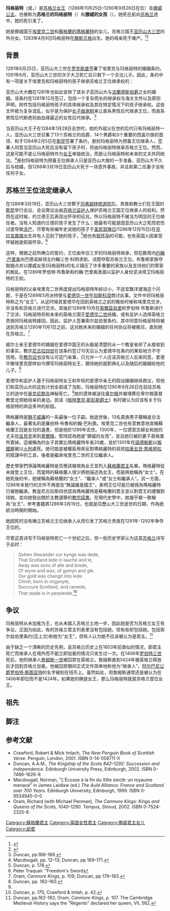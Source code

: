 {{Other uses|subject=蘇格蘭女王|other=其他同名的蘇格蘭公主|蘇格蘭的瑪格麗特}}
{{Infobox royalty
| name           =玛格丽特
| succession     =[[蘇格蘭君主列表|苏格兰女王]]
| image          =Margaret, Maid of Norway.jpg
| caption        ={{link-en|勒威克市政廳|Lerwick Town Hall}}彩色玻璃窗画“苏格兰女王、挪威公主玛格丽特”
| reign          =1286年11月25日 – 1290年9月26日
| reign-type     =在位
| predecessor    =[[亚历山大三世_(苏格兰)|亚历山大三世]]
| successor     =[[约翰·巴里奥|约翰]]
| house        =[[斯韋雷王朝|斯維爾王朝]]（奧奇克王朝）
| father       =[[埃里克二世_(挪威)|埃里克二世]]
| mother       =[[蘇格蘭的瑪格麗特_(1261-1283)|蘇格蘭的瑪格麗特]]
| birth_date     = 1283年4月9日
| birth_place    =[[挪威|挪威]][[滕斯贝格|滕斯贝格]]
| death_date     =1290年9月26日（7岁）
| death_place    =[[奥克尼群岛|奥克尼群岛]][[圣玛格丽特霍普|圣玛格丽特霍普]]
| place of burial=[[卑尔根|卑尔根]]{{link-en|卑爾根的基督教堂|Christ Church, Bergen|舊教堂}}
| religion      = [[天主教|罗马天主教]]
}}

'''玛格丽特'''（{{lang-gd|Mairead}}或{{lang|gd|Maighread}}，{{bd|1283年|4月9日|1290年|9月26日|catIdx=M}}）是[[蘇格蘭君主列表|苏格兰女王]]（1286年11月25日–1290年9月26日在位）及[[挪威|挪威]][[公主|公主]]，也被称为'''苏格兰的玛格丽特'''（{{lang-no|Margrete av Skottland}}）和'''挪威的女孩'''（{{lang-no|Jomfruen av Norge}}）。她死在航向[[苏格兰|苏格兰]]途中，她的死引发了{{link-en|蘇格蘭王位繼承戰爭|Great Cause}}。

她是挪威国王[[埃里克二世_(挪威)|埃里克二世]]和[[蘇格蘭的瑪格麗特_(1261-1283)|蘇格蘭的瑪格麗特]]的女儿，苏格兰国王[[亚历山大三世_(苏格兰)|亚历山大三世]]的外孙女。1283年4月9日玛格丽特在[[滕斯贝格|滕斯贝格]]出生。她的母亲死于难产。<ref>{{Cite web |url=http://britroyals.com/scots.asp?id=margaret |title=苏格兰的玛格丽特 |accessdate=2013-11-03 |archive-date=2012-01-21 |archive-url=https://web.archive.org/web/20120121080537/http://www.britroyals.com/scots.asp?id=margaret |dead-url=no }}</ref><ref name=undisc>{{Cite web |url=http://www.undiscoveredscotland.co.uk/usbiography/monarchs/margaret.html |title=挪威女孩玛格丽特 |accessdate=2013-11-03 |archive-date=2013-11-04 |archive-url=https://web.archive.org/web/20131104071620/http://www.undiscoveredscotland.co.uk/usbiography/monarchs/margaret.html |dead-url=no }}</ref>

==背景==
1281年6月25日，亚历山大三世在[[罗克斯堡|罗克斯堡]]签署了埃里克与玛格丽特的婚姻条约。1281年6月，亚历山大三世的次子大卫死亡后只剩下一个合法儿子{{link-en|蘇格蘭的亞歷山大|Alexander, Prince of Scotland|亞歷山大}}。因此，条约中有一项是关于埃里克和玛格丽特的孩子继承苏格兰王位继承权的：

{{quote|如果苏格兰国王死后没有合法的儿子，并且国王的儿子没有任何合法的后代。玛格丽特和她与挪威国王生育的后代为苏格兰合法王位继承人...如果她也没有后代，苏格兰王位根据旧制继承。<ref>Duncan, p. 166, citing ''Acts of the Parliament of Scotland'', volume I, 422b.</ref>}}

亚历山大大概在1281年也如此安排了其长子亚历山大与[[法蘭德斯伯爵|法蘭德斯伯爵]]{{link-en|當皮埃爾的居伊|Guy, Count of Flanders}}之女{{link-en|當皮埃爾的瑪格麗特|Margaret of Flanders, Countess of Guelders|瑪格麗特}}的婚姻。该条约在1281年12月签订，包括一个复杂而长的继承权与海关文件以及原则声明，附件包括玛格丽特孩子的具体继承权及其在特定情况下的孩子继承权。这些文件极为复杂混乱，似乎是为保护[[长子继承制|长子继承制]]来让直系男性后代继承王位，而直系男性后代断绝则由血缘最近的女性后代继承。<ref>Duncan, pp.166–169.</ref>

当亚历山大王子在1284年1月28日去世时，她的外祖父在世的后代只有玛格丽特一人。亚历山大三世召集了13个苏格兰的伯爵，14个男爵和3个重要的西盖尔族的首领{{link-en|阿蓋爾的亞歷山大|Alexander of Argyll}}、{{link-en|安格斯大帝|Aonghus Mór|艾萊的安格斯大帝}}和{{link-en|加莫蘭的艾倫·馬克魯裡|Ailéan mac Ruaidhrí}}于1284年2月5日在[[斯昆_(城鎮)|斯昆]]签署了条约，册封玛格丽特为预备王位继承人，签署人同意当亚历山大死后没有留下孩子时，将由玛格丽特继承苏格兰王位。然而，这是可能不是让玛格丽特作为[[女王|女王]]单独统治，而是让玛格丽特和未来的丈夫共同统治。<ref>Macdougall, pp. 12–13; Duncan, pp 169–171.</ref>册封玛格丽特为预备王位继承人只是亚历山大做的一手准备，亚历山大不久后与{{link-en|德勒的約蘭德|Yolande de Dreux, Queen of Scots}}结婚，但1286年3月19日亚历山大死于一场意外事故，并且和第二任妻子没有任何子女。

==苏格兰王位法定继承人==
在1286年3月19日，亚历山大三世葬于[[邓弗姆林修道院|邓弗姆林修道院]]后，贵族和教士们在王国的[[斯昆_(城镇)|斯昆]]举行会议，会议商议出由[[苏格兰监护人|苏格兰监护人]]保护苏格兰王国王位继承人的权利。然而在这时候，约兰德王后表现出怀孕的征兆，所以玛格丽特不被当为明显的王位继任者。没有人知道约兰德的孩子发生了什么；她最有可能是因亚历山大之死而悲伤过度导致[[流产|流产]]，尽管有些编年史说她的孩子于[[圣凯瑟琳日|圣凯瑟琳日]](1286年12月15日)在[[克拉克曼南|克拉克曼南]]出生并有人见到了她的孩子，<ref>Duncan, p. 178.</ref>她也有[[假性懷孕|假怀孕]]的可能，也有英国人因甚至怀疑她是假装怀孕。<ref>Peter Traquair ''Freedom's Sword</ref>

这样，根据之前所确立的誓约，王位由年仅三岁的玛格丽特继承，但在数周内[[约翰·巴里奥|约翰·巴里奥]]向巴德诺赫领主约翰三世·科明求助，试图夺取苏格兰王位。布鲁斯家族夺取{{link-en|加洛韦|Galloway}}据点并以挪威女孩(玛格丽特)的名义镇压了许多重要的家族以及支持他们的管家的叛乱。在1289年罗伯特·布鲁斯和约翰·巴里奥表面以监护人身份坚决捍卫玛格丽特的王权。

玛格丽特的父亲埃里克二世再度提出玛格丽特年龄过小，不适宜飘洋渡海这个问题，于是在1289年5月派特使与[[爱德华一世|爱德华一世]]在[[加斯科涅|加斯科涅]]商讨此事。文件中将玛格丽特称之为“女王”。从这时候其爱德华在回到英格兰之前的晚些时候和埃里克交涉，并没有和苏格兰进行交涉。其後於1289年10月在[[索爾茲伯里|索爾茲伯里]]和罗伯特·布鲁斯进行了交涉。玛格丽特将和未来的英格兰国王[[爱德华二世_(英格兰)|爱德华二世]]结婚，或有监护人选择英格兰贵族同玛格丽特接回。因此，监护人签署索尔兹伯里条约，其中同意玛格丽特将被送到苏格兰1290年11月1日之前，这对她未来的婚姻的任何协议将被推迟，直到她在苏格兰。<ref>Oram, ''Canmore Kings'', p. 109; Duncan, pp 179–183.</ref>

威尔士亲王爱德华的婚姻在爱德华国王的头脑是清楚的从一个教皇省却了从接收到的事实，教宗[[尼各老四世|尼古拉四世]]在该条约签订10天后认为爱德华在条约的某些地方不守信用。在[[教宗诏书|教宗诏书]]没有认可这门亲事，只允许一个人应该苏格兰人后来同意。爱德华像埃里克那样如今撰写玛格丽特女王，期待她的就职典礼以及随后的婚姻给他的儿子。<ref>Duncan, pp. 182–183.</ref>

爱德华和监护人基于玛格丽特女王和年轻的爱德华亲王的假设婚姻继续商议，但他们和亚历山大的这些计划全部成了泡影。玛格丽特在1290年9月26日在前往苏格兰的途中在[[奥克尼群岛|奥克尼群岛]]神秘死亡。<ref name=undisc />她的遗体被送往[[卑尔根|卑尔根]]并被埋葬在卑尔根基督教堂北侧她母亲的身边。民谣《[[帕特里克·斯彭斯爵士|帕特里克·斯彭斯爵士]]》有时被认为应该有关于玛格丽特的命运多舛的航程。

瑪格麗特是[[威廉一世_(蘇格蘭)|獅子威廉]]的一系最後一位子嗣{{sfn|Duncan|2002|p=195}}。她逝世後，13名貴族男子聲稱是合法繼承人，最著名的是羅伯特·布魯和約翰·巴利奧{{sfn|Prestwich|1998|p=382}}。埃里克二世也有意無意地宣稱蘇格蘭王冠是女兒的遺產，但是他於1299年去世{{sfn|Reid|1990|p=152}}。1300年，一位德意志婦女和她的丈夫從[[呂貝克|呂貝克]]來到[[卑爾根|卑爾根]]，堅持認為她是“挪威的女孩”，並且她已被{{link-en|托雷·哈康森|Tore Haakonsson}}的妻子英格堡所賣掉。這被稱為{{link-en|偽瑪格麗特|False Margaret}}的女子其實比瑪格麗特年長20歲，並於1301年在[[諾德勒斯|諾德勒斯]]以[[叛國罪|叛國罪]]被以[[火刑|火刑]]處死{{sfn|Reid|1990|p=155}}。她可能是被權臣{{link-en|艾登·許利克森|Audun Hugleiksson}}用來反對瑪格麗特的叔叔[[哈康五世|哈康五世·馬格努松]]的陰謀中的工具，後者是繼承埃里克二世的王位繼承人{{sfn|Reid|1990|p=156}}。

歷史學家們爭論瑪格麗特是否應該被視為女王並列入[[蘇格蘭君主|蘇格蘭君主]]名單。瑪格麗特從未就登上王位{{sfn|Oram|2002|p=107}}，而當時的蘇格蘭人很少將她描述為女王，而是將她稱為“女士”。在她死後的{{link-en|蘇格蘭王位繼承爭議|Great Cause}}中，她被稱為蘇格蘭的“女士”、“繼承人”或“女士和繼承人”{{sfn|Duncan|2002|p=181}}。另一方面，1286年末發行的文件不再提及“無論誰是國王”，表明王位可能已被視為瑪格麗特已被她繼承。教皇尼古拉斯四世認為瑪格麗特是蘇格蘭的君主並以對君王的禮儀對待她，並向她發出關於{{link-en|蘇格蘭人馬修|Matthew the Scot}}主教選舉的[[教宗詔書|教宗詔書]]{{sfn|Reid|1982|p=79}}。在現代史學中，她幾乎被一致稱為“女王”，參考書籍將1286年3月19日，也就是亞歷山大三世逝世的日期，作為她統治時期的開始{{sfn|Duncan|2002|p=181}}。

她因死时没有确立苏格兰王位继承人从而引发了苏格兰贵族在1291年-1292年争夺王位的{{link-en|蘇格蘭王位繼承戰爭|Great Cause}}。

尽管这首诗写于玛格丽特死亡一个世纪之后，但一些历史学家认为这首[[蘇格蘭人|苏格兰]]诗写于此时：<blockquote>Quhen Alexander our kynge was dede,<br>That Scotland lede in lauche and le,<br>Away was sons of alle and brede,<br>Of wyne and wax, of gamyn and gle.<br>Our gold was changit into lede.<br>Christ, born in virgynyte,<br>Succoure Scotland, and ramede,<br>That stade is in perplexite.<ref>Duncan, p. 175; Crawford & Imlah, p. 42.</ref></blockquote>

==争议==
玛格丽特从未加冕为王，也从未踏入苏格兰土地一步，因此她是否为苏格兰女王有争议。正因为如此，有的苏格兰君主列表里没有包括她，但有些却包括她。包括索尔兹伯里条约(见上文)称她为“女王”，但有人认为她不应该被认为是君主。<ref>Duncan, pp.182–182; Oram, ''Canmore Kings'', p. 107. The Cambridge Medieval History says the "Regents" declared her queen, VII, 562.</ref>

由于缺乏一个清晰的历史先例，且苏格兰历史上在1603年前类似的情况，即君主死亡而继承人在境外而不能立即加冕的情况只发生过一次。在1406年[[罗伯特三世_(苏格兰)|罗伯特三世]]死后，他的继承人[[詹姆斯一世_(苏格兰)|詹姆斯一世]]被囚禁在英格兰。詹姆斯直到1424年被英格兰释放后才回到苏格兰加冕。他被囚禁期间正式文件简单地称他为“继承人”，[[羅伯特·斯圖爾特_(奧爾巴尼公爵)|阿尔巴尼公爵罗伯特·斯图亚特]]的名字被刻在钱币上。虽然如此，但詹姆斯通常还是被认为在1406年即位而不是1424年。如果她的确是女王，那么玛格丽特就是苏格兰首位女王。

==祖先==
{{Ahnentafel top|width=100%}}
{{Ahnentafel-compact5|align=center
|style=font-size: 90%; line-height: 110%;
|border=1
|boxstyle=padding-top: 0; padding-bottom: 0;
|boxstyle_1=background-color: #fcc;
|boxstyle_2=background-color: #fb9;
|boxstyle_3=background-color: #ffc;
|boxstyle_4=background-color: #bfc;
|boxstyle_5=background-color: #9fe;
|1= 1. '''苏格兰的玛格丽特女王'''
|2= 2. [[埃里克二世_(挪威)|挪威的埃里克二世]]
|3= 3. [[蘇格蘭的瑪格麗特_(1261-1283)|苏格兰的玛格丽特]]
|4= 4. [[馬格努斯六世|挪威的马格努斯六世]]
|5= 5. [[丹麥的英格堡|丹麥的英格堡]]
|6= 6. [[亚历山大三世_(苏格兰)|苏格兰的亚历山大三世]]
|7= 7. [[英格蘭的瑪格麗特|英格蘭的瑪格麗特]]
|8= 8. [[哈康四世|挪威的哈康四世]]
|9= 9. [[Margrete_Skulesdatter|Margrete Skulesdatter]]
|10= 10. [[埃里克四世|丹麦的埃里克四世]]
|11= 11. [[萨克森的尤塔|萨克森的尤塔]]
|12= 12. [[亚历山大二世_(苏格兰)|苏格兰的亚历山大二世]]
|13= 13. [[玛丽·德·柯西|玛丽·德·柯西]]
|14= 14. [[亨利三世_(英格兰)|英格兰的亨利三世]]
|15= 15. [[普罗旺斯的埃利诺|普罗旺斯的埃利诺]]
|16= 16. [[哈康三世|挪威的哈康三世]]
|17= 17. [[Varteig的印加|Varteig的印加]]
|18= 18. [[Skule_Bårdsson|Skule Bårdsson]]
|19= 19. Ragnhild Jonsdotter
|20= 20. [[瓦爾德馬二世|丹麦的瓦尔德马二世]]
|21= 21. [[Berengária_of_Portugal|Berengária of Portugal]]
|22= 22. [[阿尔伯特一世_(萨克森)|萨克森公爵阿尔伯特一世]]
|23= 23. Agnes of Austria
|24= 24. [[威廉一世_(苏格兰)|苏格兰的威廉一世]]
|25= 25. [[埃芒加德·德·博蒙特|埃芒加德·德·博蒙特]]
|26= 26. [[郭三世|库西领主郭三世]]
|27= 27. Marie de Montmirel
|28= 28. [[约翰_(英格兰国王)|英格兰的约翰]]
|29= 29. [[昂古莱姆的伊莎贝拉|昂古莱姆的伊莎贝拉]]
|30= 30. [[拉蒙·贝伦格尔六世_(普罗旺斯)|普罗旺斯伯爵拉蒙·贝伦格尔六世]]
|31= 31. [[瓦萨的比阿特丽丝|瓦萨的比阿特丽丝]]
}}
{{ahnentafel bottom}}

==脚注==
{{Reflist|3}}

==参考文献==
* Crawford, Robert & Mick Imlach, ''The New Penguin Book of Scottish Verse.'' Penguin, London, 2001. ISBN 0-14-058711-X
* Duncan, A.A.M., ''The Kingship of the Scots 842–1292: Succession and Independence.'' Edinburgh University Press, Edinburgh, 2002. ISBN 0-7486-1626-8
* Macdougall, Norman, "L'Écosse à la fin du XIIIe sieclè: un royaume menacé" in James Laidlaw (ed.) ''The Auld Alliance: France and Scotland over 700 Years.'' Edinburgh University, Edinburgh, 1999. ISBN 0-9534945-0-0
* Oram, Richard (with Michael Penman), ''The Canmore Kings: Kings and Queens of the Scots, 1040–1290.'' Tempus, Stroud, 2002. ISBN 0-7524-2325-8

{{S-start}}
{{S-hou|[[斯韋雷王朝|斯維爾王朝]]|1283年|2月或4月|1290年|9月或10月}}
{{S-reg|}}
{{S-bef|before=[[亚历山大三世_(苏格兰)|亚历山大三世]]}}
{{S-ttl|title=[[苏格兰君主列表|苏格兰女王]] <br> (''有争议'') |years=1286年–1290年}}
{{S-aft|after=[[约翰·巴里奥|约翰]]}}
{{End}}

{{苏格兰君主}}
[[Category:蘇格蘭君主|Category:蘇格蘭君主]]
[[Category:英国女性君主|Category:英国女性君主]]
[[Category:挪威君主女儿|Category:挪威君主女儿]]
[[Category:幼君|Category:幼君]]